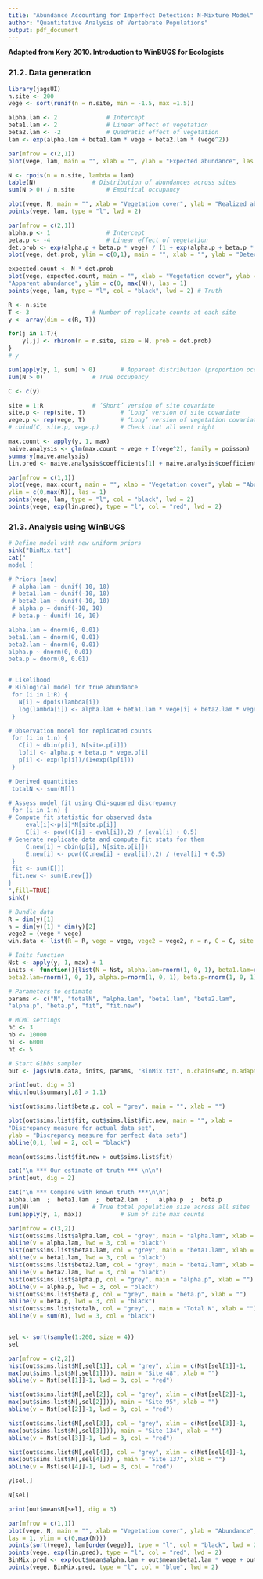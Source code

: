 ```yaml
---
title: "Abundance Accounting for Imperfect Detection: N-Mixture Model"
author: "Quantitative Analysis of Vertebrate Populations"
output: pdf_document
---
```


**Adapted from Kery 2010. Introduction to WinBUGS for Ecologists**

### 21.2. Data generation

```r
library(jagsUI)
n.site <- 200
vege <- sort(runif(n = n.site, min = -1.5, max =1.5))

alpha.lam <- 2				# Intercept
beta1.lam <- 2				# Linear effect of vegetation
beta2.lam <- -2				# Quadratic effect of vegetation
lam <- exp(alpha.lam + beta1.lam * vege + beta2.lam * (vege^2))

par(mfrow = c(2,1))
plot(vege, lam, main = "", xlab = "", ylab = "Expected abundance", las = 1)

N <- rpois(n = n.site, lambda = lam)
table(N)				# Distribution of abundances across sites
sum(N > 0) / n.site			# Empirical occupancy

plot(vege, N, main = "", xlab = "Vegetation cover", ylab = "Realized abundance")
points(vege, lam, type = "l", lwd = 2)
```

```r
par(mfrow = c(2,1))
alpha.p <- 1				# Intercept
beta.p <- -4				# Linear effect of vegetation
det.prob <- exp(alpha.p + beta.p * vege) / (1 + exp(alpha.p + beta.p * vege))
plot(vege, det.prob, ylim = c(0,1), main = "", xlab = "", ylab = "Detection probability")

expected.count <- N * det.prob
plot(vege, expected.count, main = "", xlab = "Vegetation cover", ylab = 
"Apparent abundance", ylim = c(0, max(N)), las = 1)
points(vege, lam, type = "l", col = "black", lwd = 2) # Truth
```

```r
R <- n.site
T <- 3					# Number of replicate counts at each site
y <- array(dim = c(R, T))

for(j in 1:T){
    y[,j] <- rbinom(n = n.site, size = N, prob = det.prob)
}
# y

sum(apply(y, 1, sum) > 0)		# Apparent distribution (proportion occupied sites)
sum(N > 0)				# True occupancy

C <- c(y)

site = 1:R				# ‘Short’ version of site covariate
site.p <- rep(site, T)			# ‘Long’ version of site covariate
vege.p <- rep(vege, T)			# ‘Long’ version of vegetation covariate
# cbind(C, site.p, vege.p)		# Check that all went right

max.count <- apply(y, 1, max)
naive.analysis <- glm(max.count ~ vege + I(vege^2), family = poisson)
summary(naive.analysis)
lin.pred <- naive.analysis$coefficients[1] + naive.analysis$coefficients[2] * vege + naive.analysis$coefficients[3] * (vege*vege)
```

```r
par(mfrow = c(1,1))
plot(vege, max.count, main = "", xlab = "Vegetation cover", ylab = "Abundance or count", 
ylim = c(0,max(N)), las = 1)
points(vege, lam, type = "l", col = "black", lwd = 2)
points(vege, exp(lin.pred), type = "l", col = "red", lwd = 2)
```


### 21.3. Analysis using WinBUGS

```r
# Define model with new uniform priors
sink("BinMix.txt")
cat("
model {

# Priors (new)
 # alpha.lam ~ dunif(-10, 10)
 # beta1.lam ~ dunif(-10, 10)
 # beta2.lam ~ dunif(-10, 10)
 # alpha.p ~ dunif(-10, 10)
 # beta.p ~ dunif(-10, 10)

alpha.lam ~ dnorm(0, 0.01)
beta1.lam ~ dnorm(0, 0.01)
beta2.lam ~ dnorm(0, 0.01)
alpha.p ~ dnorm(0, 0.01)
beta.p ~ dnorm(0, 0.01)


# Likelihood
# Biological model for true abundance
 for (i in 1:R) {
   N[i] ~ dpois(lambda[i])
   log(lambda[i]) <- alpha.lam + beta1.lam * vege[i] + beta2.lam * vege2[i]
 }

# Observation model for replicated counts
 for (i in 1:n) {
   C[i] ~ dbin(p[i], N[site.p[i]])
   lp[i] <- alpha.p + beta.p * vege.p[i]
   p[i] <- exp(lp[i])/(1+exp(lp[i]))
 }

# Derived quantities
 totalN <- sum(N[])

# Assess model fit using Chi-squared discrepancy
 for (i in 1:n) {
# Compute fit statistic for observed data
     eval[i]<-p[i]*N[site.p[i]]
     E[i] <- pow((C[i] - eval[i]),2) / (eval[i] + 0.5)
# Generate replicate data and compute fit stats for them
     C.new[i] ~ dbin(p[i], N[site.p[i]])
     E.new[i] <- pow((C.new[i] - eval[i]),2) / (eval[i] + 0.5)
 }
 fit <- sum(E[])
 fit.new <- sum(E.new[])
}
",fill=TRUE)
sink()

# Bundle data
R = dim(y)[1]
n = dim(y)[1] * dim(y)[2]
vege2 = (vege * vege)
win.data <- list(R = R, vege = vege, vege2 = vege2, n = n, C = C, site.p = site.p, vege.p = vege.p)

# Inits function
Nst <- apply(y, 1, max) + 1
inits <- function(){list(N = Nst, alpha.lam=rnorm(1, 0, 1), beta1.lam=rnorm(1, 0, 1), 
beta2.lam=rnorm(1, 0, 1), alpha.p=rnorm(1, 0, 1), beta.p=rnorm(1, 0, 1))}

# Parameters to estimate
params <- c("N", "totalN", "alpha.lam", "beta1.lam", "beta2.lam", 
"alpha.p", "beta.p", "fit", "fit.new")

# MCMC settings
nc <- 3
nb <- 10000
ni <- 6000
nt <- 5

# Start Gibbs sampler
out <- jags(win.data, inits, params, "BinMix.txt", n.chains=nc, n.adapt = nb, n.iter=ni, n.thin=nt, parallel = TRUE, n.cores = 3, bugs.format = TRUE)

print(out, dig = 3)
which(out$summary[,8] > 1.1)

hist(out$sims.list$beta.p, col = "grey", main = "", xlab = "")

plot(out$sims.list$fit, out$sims.list$fit.new, main = "", xlab = 
"Discrepancy measure for actual data set", 
ylab = "Discrepancy measure for perfect data sets")
abline(0,1, lwd = 2, col = "black")

mean(out$sims.list$fit.new > out$sims.list$fit)

cat("\n *** Our estimate of truth *** \n\n")
print(out, dig = 2)

cat("\n *** Compare with known truth ***\n\n")
alpha.lam  ;  beta1.lam  ;  beta2.lam  ;   alpha.p  ;  beta.p
sum(N) 					# True total population size across all sites
sum(apply(y, 1, max))			# Sum of site max counts

par(mfrow = c(3,2))
hist(out$sims.list$alpha.lam, col = "grey", main = "alpha.lam", xlab = "")
abline(v = alpha.lam, lwd = 3, col = "black")
hist(out$sims.list$beta1.lam, col = "grey", main = "beta1.lam", xlab = "")
abline(v = beta1.lam, lwd = 3, col = "black")
hist(out$sims.list$beta2.lam, col = "grey", main = "beta2.lam", xlab = "")
abline(v = beta2.lam, lwd = 3, col = "black")
hist(out$sims.list$alpha.p, col = "grey", main = "alpha.p", xlab = "")
abline(v = alpha.p, lwd = 3, col = "black")
hist(out$sims.list$beta.p, col = "grey", main = "beta.p", xlab = "")
abline(v = beta.p, lwd = 3, col = "black")
hist(out$sims.list$totalN, col = "grey", , main = "Total N", xlab = "")
abline(v = sum(N), lwd = 3, col = "black")


sel <- sort(sample(1:200, size = 4))
sel

par(mfrow = c(2,2))
hist(out$sims.list$N[,sel[1]], col = "grey", xlim = c(Nst[sel[1]]-1, 
max(out$sims.list$N[,sel[1]])), main = "Site 48", xlab = "")
abline(v = Nst[sel[1]]-1, lwd = 3, col = "red")

hist(out$sims.list$N[,sel[2]], col = "grey", xlim = c(Nst[sel[2]]-1, 
max(out$sims.list$N[,sel[2]])), main = "Site 95", xlab = "")
abline(v = Nst[sel[2]]-1, lwd = 3, col = "red")

hist(out$sims.list$N[,sel[3]], col = "grey", xlim = c(Nst[sel[3]]-1, 
max(out$sims.list$N[,sel[3]])), main = "Site 134", xlab = "")
abline(v = Nst[sel[3]]-1, lwd = 3, col = "red")

hist(out$sims.list$N[,sel[4]], col = "grey", xlim = c(Nst[sel[4]]-1, 
max(out$sims.list$N[,sel[4]])) , main = "Site 137", xlab = "")
abline(v = Nst[sel[4]]-1, lwd = 3, col = "red")

y[sel,]

N[sel]

print(out$mean$N[sel], dig = 3)

par(mfrow = c(1,1))
plot(vege, N, main = "", xlab = "Vegetation cover", ylab = "Abundance", 
las = 1, ylim = c(0,max(N)))
points(sort(vege), lam[order(vege)], type = "l", col = "black", lwd = 2)
points(vege, exp(lin.pred), type = "l", col = "red", lwd = 2)
BinMix.pred <- exp(out$mean$alpha.lam + out$mean$beta1.lam * vege + out$mean$beta2.lam * (vege*vege))
points(vege, BinMix.pred, type = "l", col = "blue", lwd = 2)

```

